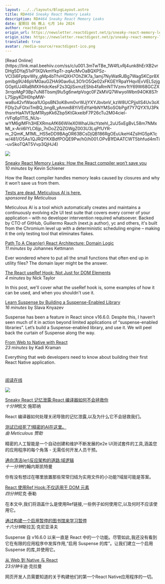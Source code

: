 ```yaml
---
layout: ../../layouts/BlogLayout.astro
title: RD#464 Sneaky React Memory Leaks
description: RD#464 Sneaky React Memory Leaks
date: 星期日 06 晚上 七月 14o 2024
author: reactdigest
origin_url: https://newsletter.reactdigest.net/p/sneaky-react-memory-leaks-4e01
origin_site: https://newsletter.reactdigest.net/p/sneaky-react-memory-leaks-4e01
translated: true
avatar: /media-source/reactdigest-ico.png
---
```



<Reference client:only="react" title="RD#464 Sneaky React Memory Leaks" url="https://newsletter.reactdigest.net/p/sneaky-react-memory-leaks-4e01" />

<Detail client:only="react">
	[Read Online](https://link.mail.beehiiv.com/ss/c/u001.3mTwTBe_1W4fLvRj4unk8hErXB2vrDHg5DYaj51xP1XQVkmYkpTr-zqAcMvOaBQXPSz-VCl3i6FptpvWIy_gMp4bTfvHQXH7OhZIK7a_1amj7NyWatRJBg7Wag5KCpr8Xpmlbg9U46pVM0auGZHA90av6uL3O1rO5Qe02xFKGEYRpaYHqvlEvVEL5zjgGOptUJ4RaBMXIHidcKesF2s3QjiSxmzEShb4faRmNT1Vzmv1tY69W68GCZX3rrqoMgP3Bp7uN8Tbsmj9lu5g6nwtpVogc0FZkMVQ7WwyolWbn94OK8S7rL75jpyKDH0hpMW-wa8u42vfWaoa1UGpsBN3oK8vm0vrWJjYXYJbvbnV_kzW8UCPjjsllS4Uv3oXFDly2uFGtxiTmBQ_bngB_yAmm88YiVEdYaHbNYMSoSObPgif7Y7QYX1U3PkthsnrHaA1Vf3pM1RypKk6Zbp5KtGkxeibF7P26cTu2M04ciel-rVFq6p1TIS_NUs-wYM6glMFh3HEXRmsAfK66WileX0WhaUikcYstehl_2uU5xEgBvL58m7NMxMI_x-Arii6IYLC6jp_7nDoZZQZGWgZ003U3LqPfUYR-m_2QmK_M1ML_HS5eDD9BAgOR63BCsDjQB186RgOEuUkeH4ZslHG5pK1cw/481/O5As1QJRQYKXBdfPOQE9Pw/h0/h001.OPvB1fDAATCWT5bhfud4mTi-uvSkoTQAT5Vvp3QjHJ4)

![](https://link.mail.beehiiv.com/ss/o/u001.Btu2bd7uwPPtNpvEhFUmtA/481/O5As1QJRQYKXBdfPOQE9Pw/ho.gif)

[Sneaky React Memory Leaks: How the React compiler won’t save you](https://link.mail.beehiiv.com/ss/c/u001.umaHyWnMavjtWWn_0mUAOzr0tMGi1OJ5XK-II-s05ZFk8DVd97vnxRuNFD6hJXkEWaUOxScAflSJaf7FyfHXhpLNl6PfCBaEI92lILUycHQyYlqpstw-TgmFq0LDM6CO1xZYckkvzp_TlBk8YD6KcEOggT8QctVDfRue2lhzzEgialDSz4GnMxGWHM3cXz2--o8f1q7waJNoJzoSAMy0RAduI6ZZbfjDysYn-b50M6s/481/O5As1QJRQYKXBdfPOQE9Pw/h1/h001.NsaWt3Q9iO-VXMU_XmMRJMZdU4c7PObONExu8kaqMAQ)  
_10 minutes_ by Kevin Schiener

How the React compiler handles memory leaks caused by closures and why it won’t save us from them.

[Tests are dead. Meticulous AI is here.](https://link.mail.beehiiv.com/ss/c/u001.96pnkUdR2Et9YTtP31beqa3JwGFc7SR4VfYwt4lGl6BqJbWmR8Zr6peVAmAulyzA37hCquJL7kvZO-rkPj6htQ/481/O5As1QJRQYKXBdfPOQE9Pw/h2/h001.m_xqxxYi4nOpAMl64sIRVea1Z0p2P5mLefKqcC1tIqo)  
_sponsored by Meticulous_

Meticulous AI is a tool which automatically creates and maintains a continuously evolving e2e UI test suite that covers every corner of your application – with no developer intervention required whatsoever. Backed by CTO of GitHub, Guillermo Rauch (next.js author), yc and others, it's built from the Chromium level up with a deterministic scheduling engine – making it the only testing tool that eliminates flakes.

[Path To A Clean(er) React Architecture: Domain Logic](https://link.mail.beehiiv.com/ss/c/u001.XGHModMy7yto-RjzmaUKhYf6Tadtz5p3wSZz-URRP1uNW-PaCCcTrO6Xvo4Jstu8HsrE8FVrZdTgXbI6x-Mx59ODtiSR62F-MWHGIEs7gbbw3Jg-J1O1Kl2dybrP0k9Su82rbzHtewEHddq56ieUiHHDbKN2LrY_BJ1wxFgSA_SYCkS2TszQAv3qomsxvO9M8Th5yRYFty6MnaQ5W5cEce2EunyuT80H2AgkuWQpyMs/481/O5As1QJRQYKXBdfPOQE9Pw/h3/h001.u4LmSCDaD0ZYSZ_MbeQ5XLdEh3p_l-rIy6iHaUym3hk)  
_11 minutes_ by Johannes Kettmann

Ever wondered where to put all the small functions that often end up in utility files? The domain layer might be the answer.

[The React useRef Hook: Not Just for DOM Elements](https://link.mail.beehiiv.com/ss/c/u001.-6zc62lCDQsu_fY2A1vmVbRN_Po6j2g4qXkjd7wvufrm88ufstEjL2N-T_1vCoSSKctiw-mW5fQuWde1PozMeAWLBbtTAtLXhIyqZB4rvrDdDzdr0zAS1MkJRJ-n31UrawloIflTPBQ4eIyEqEBfAHNTgU1WeoarQyWrW3KqtDpA0TdNxH2S4Vpm4earvmzlCoc8SU8dKx2CQvMmT2-eIL9T2VlET5yH8TmnaXbBJtS6K3ijcoviWn5YyF9RVa4f/481/O5As1QJRQYKXBdfPOQE9Pw/h4/h001.pkOJYZACL8X5ynF1djXvWzlfktMo0K8JDYzgr3vWaVA)  
_4 minutes_ by Nick Taylor

In this post, we'll cover what the useRef hook is, some examples of how it can be used, and when you shouldn't use it.

[Learn Suspense by Building a Suspense-Enabled Library](https://link.mail.beehiiv.com/ss/c/u001.96pnkUdR2Et9YTtP31beqU8Zz-_vI4X7T1IUftUy3JLE3gIwpu0_jTm87yrZ-vS8wqIW1nvArt0HRQQ69cVToBxqC478vVbES-y-b6iZOJCssCFYoKpemuZC24P5aFFGLJPsEfzJw3rUQu1_qrOp-alhm2VpPz5N1y6HWbbYHtTkLcxtw_1tgRtWeFxKIHfgAdYrWy9Q_EQllDYORpvYkQ/481/O5As1QJRQYKXBdfPOQE9Pw/h5/h001.2lqBGYZMrC85_iK7DtdANlY_lUkdPWKiixRIfK4txTo)  
_16 minutes_ by Slava Knyazev

Suspense has been a feature in React since v16.6.0. Despite this, I haven’t seen much of it in action beyond limited applications of “suspense-enabled libraries”. Let’s build a Suspense-enabled library, and use it. We will peel back the curtain of Suspense along the way.

[From Web to Native with React](https://link.mail.beehiiv.com/ss/c/u001.HjBpxMuZJ3Xr2cyiPk5rUYfsrQe-LrBYaf7UY2UT9YSopMl4QqP0DmAA8hrtBw5PKX_xgj--bZd5FF5E32eLYjLNxf05rkKLUne-SbcooXnEKKxauUc9OcDH8A8vZpGH7Rtz5ofj2GtalTgd-QSv-Yt2t3qvCDk5cAcFtT9epN5CrJAWizwn_arFh-9lnn3mrF2Nml0bx4dlpwiyvsgO6w/481/O5As1QJRQYKXBdfPOQE9Pw/h6/h001.sAJvfjuK-Pbw_3DCDJM20W4tK5GY7OETYKfK8S1IkXw)  
_23 minutes_ by Kadi Kraman

Everything that web developers need to know about building their first React Native application.

#
</Detail>

[阅读在线](https://link.mail.beehiiv.com/ss/c/u001.3mTwTBe_1W4fLvRj4unk8hErXB2vrDHg5DYaj51xP1XQVkmYkpTr-zqAcMvOaBQXPSz-VCl3i6FptpvWIy_gMp4bTfvHQXH7OhZIK7a_1amj7NyWatRJBg7Wag5KCpr8Xpmlbg9U46pVM0auGZHA90av6uL3O1rO5Qe02xFKGEYRpaYHqvlEvVEL5zjgGOptUJ4RaBMXIHidcKesF2s3QjiSxmzEShb4faRmNT1Vzmv1tY69W68GCZX3rrqoMgP3Bp7uN8Tbsmj9lu5g6nwtpVogc0FZkMVQ7WwyolWbn94OK8S7rL75jpyKDH0hpMW-wa8u42vfWaoa1UGpsBN3oK8vm0vrWJjYXYJbvbnV_kzW8UCPjjsllS4Uv3oXFDly2uFGtxiTmBQ_bngB_yAmm88YiVEdYaHbNYMSoSObPgif7Y7QYX1U3PkthsnrHaA1Vf3pM1RypKk6Zbp5KtGkxeibF7P26cTu2M04ciel-rVFq6p1TIS_NUs-wYM6glMFh3HEXRmsAfK66WileX0WhaUikcYstehl_2uU5xEgBvL58m7NMxMI_x-Arii6IYLC6jp_7nDoZZQZGWgZ003U3LqPfUYR-m_2QmK_M1ML_HS5eDD9BAgOR63BCsDjQB186RgOEuUkeH4ZslHG5pK1cw/481/O5As1QJRQYKXBdfPOQE9Pw/h0/h001.OPvB1fDAATCWT5bhfud4mTi-uvSkoTQAT5Vvp3QjHJ4)

![](https://link.mail.beehiiv.com/ss/o/u001.Btu2bd7uwPPtNpvEhFUmtA/481/O5As1QJRQYKXBdfPOQE9Pw/ho.gif)

[Sneaky React 记忆泄露:React 编译器如何不会拯救你](https://link.mail.beehiiv.com/ss/c/u001.umaHyWnMavjtWWn_0mUAOzr0tMGi1OJ5XK-II-s05ZFk8DVd97vnxRuNFD6hJXkEWaUOxScAflSJaf7FyfHXhpLNl6PfCBaEI92lILUycHQyYlqpstw-TgmFq0LDM6CO1xZYckkvzp_TlBk8YD6KcEOggT8QctVDfRue2lhzzEgialDSz4GnMxGWHM3cXz2--o8f1q7waJNoJzoSAMy0RAduI6ZZbfjDysYn-b50M6s/481/O5As1QJRQYKXBdfPOQE9Pw/h1/h001.NsaWt3Q9iO-VXMU_XmMRJMZdU4c7PObONExu8kaqMAQ)\
*十分钟*凯文·施耶纳

React 编译器如何处理关闭导致的记忆泄露,以及为什么它不会拯救我们。

[测试已经死了!精密的AI在这里。](https://link.mail.beehiiv.com/ss/c/u001.96pnkUdR2Et9YTtP31beqa3JwGFc7SR4VfYwt4lGl6BqJbWmR8Zr6peVAmAulyzA37hCquJL7kvZO-rkPj6htQ/481/O5As1QJRQYKXBdfPOQE9Pw/h2/h001.m_xqxxYi4nOpAMl64sIRVea1Z0p2P5mLefKqcC1tIqo)\
*由 Meticulous 赞助*

精密的人工智能是一个自动创建和维护不断发展的e2e UI测试套件的工具,涵盖您的应用程序的每个角落 - 无需任何开发人员干预。

[通向清洁(er)反应架构的道路:域逻辑](https://link.mail.beehiiv.com/ss/c/u001.XGHModMy7yto-RjzmaUKhYf6Tadtz5p3wSZz-URRP1uNW-PaCCcTrO6Xvo4Jstu8HsrE8FVrZdTgXbI6x-Mx59ODtiSR62F-MWHGIEs7gbbw3Jg-J1O1Kl2dybrP0k9Su82rbzHtewEHddq56ieUiHHDbKN2LrY_BJ1wxFgSA_SYCkS2TszQAv3qomsxvO9M8Th5yRYFty6MnaQ5W5cEce2EunyuT80H2AgkuWQpyMs/481/O5As1QJRQYKXBdfPOQE9Pw/h3/h001.u4LmSCDaD0ZYSZ_MbeQ5XLdEh3p_l-rIy6iHaUym3hk)\
*十一分钟*约翰内斯凯特曼

你有没有想过在哪里放置那些常常归结为实用文件的小功能?域层可能是答案。

[React 使用Ref Hook:不仅适用于 DOM 元素](https://link.mail.beehiiv.com/ss/c/u001.-6zc62lCDQsu_fY2A1vmVbRN_Po6j2g4qXkjd7wvufrm88ufstEjL2N-T_1vCoSSKctiw-mW5fQuWde1PozMeAWLBbtTAtLXhIyqZB4rvrDdDzdr0zAS1MkJRJ-n31UrawloIflTPBQ4eIyEqEBfAHNTgU1WeoarQyWrW3KqtDpA0TdNxH2S4Vpm4earvmzlCoc8SU8dKx2CQvMmT2-eIL9T2VlET5yH8TmnaXbBJtS6K3ijcoviWn5YyF9RVa4f/481/O5As1QJRQYKXBdfPOQE9Pw/h4/h001.pkOJYZACL8X5ynF1djXvWzlfktMo0K8JDYzgr3vWaVA)\
*四分钟*尼克·泰勒

在本文中,我们将涵盖什么是使用Ref链接,一些例子如何使用它,以及何时不应该使用它。

[通过构建一个启用暂停的图书馆来学习暂停](https://link.mail.beehiiv.com/ss/c/u001.96pnkUdR2Et9YTtP31beqU8Zz-_vI4X7T1IUftUy3JLE3gIwpu0_jTm87yrZ-vS8wqIW1nvArt0HRQQ69cVToBxqC478vVbES-y-b6iZOJCssCFYoKpemuZC24P5aFFGLJPsEfzJw3rUQu1_qrOp-alhm2VpPz5N1y6HWbbYHtTkLcxtw_1tgRtWeFxKIHfgAdYrWy9Q_EQllDYORpvYkQ/481/O5As1QJRQYKXBdfPOQE9Pw/h5/h001.2lqBGYZMrC85_iK7DtdANlY_lUkdPWKiixRIfK4txTo)\
*十六分钟*斯拉瓦·克尼亚泽夫

Suspense 自 v16.6.0 以来一直是 React 中的一个功能。尽管如此,我还没有看到它在有限的应用程序中发挥作用,“启用 Suspense 的库”。让我们建立一个启用 Suspense 的库,并使用它。

[从 Web 到 Native 与 React](https://link.mail.beehiiv.com/ss/c/u001.HjBpxMuZJ3Xr2cyiPk5rUYfsrQe-LrBYaf7UY2UT9YSopMl4QqP0DmAA8hrtBw5PKX_xgj--bZd5FF5E32eLYjLNxf05rkKLUne-SbcooXnEKKxauUc9OcDH8A8vZpGH7Rtz5ofj2GtalTgd-QSv-Yt2t3qvCDk5cAcFtT9epN5CrJAWizwn_arFh-9lnn3mrF2Nml0bx4dlpwiyvsgO6w/481/O5As1QJRQYKXBdfPOQE9Pw/h6/h001.sAJvfjuK-Pbw_3DCDJM20W4tK5GY7OETYKfK8S1IkXw)\
*23分钟*卡迪·克拉曼

网页开发人员需要知道的关于构建他们的第一个React Native应用程序的一切。

#



